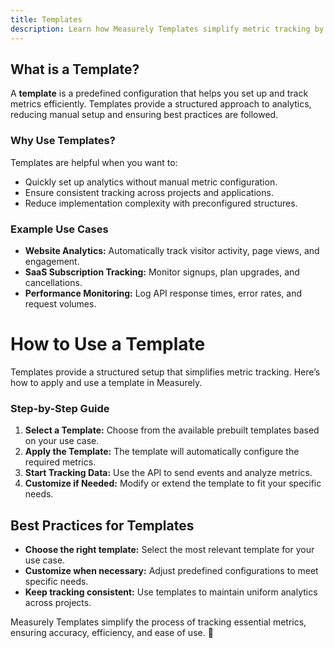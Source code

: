```yaml
---
title: Templates
description: Learn how Measurely Templates simplify metric tracking by providing prebuilt configurations for common use cases.
---
```


## What is a Template?

A **template** is a predefined configuration that helps you set up and track metrics efficiently. Templates provide a structured approach to analytics, reducing manual setup and ensuring best practices are followed.

### Why Use Templates?

Templates are helpful when you want to:

- Quickly set up analytics without manual metric configuration.
- Ensure consistent tracking across projects and applications.
- Reduce implementation complexity with preconfigured structures.

### Example Use Cases

- **Website Analytics:** Automatically track visitor activity, page views, and engagement.
- **SaaS Subscription Tracking:** Monitor signups, plan upgrades, and cancellations.
- **Performance Monitoring:** Log API response times, error rates, and request volumes.

# How to Use a Template

Templates provide a structured setup that simplifies metric tracking. Here’s how to apply and use a template in Measurely.

### Step-by-Step Guide

1. **Select a Template:** Choose from the available prebuilt templates based on your use case.
2. **Apply the Template:** The template will automatically configure the required metrics.
3. **Start Tracking Data:** Use the API to send events and analyze metrics.
4. **Customize if Needed:** Modify or extend the template to fit your specific needs.

## Best Practices for Templates

- **Choose the right template:** Select the most relevant template for your use case.
- **Customize when necessary:** Adjust predefined configurations to meet specific needs.
- **Keep tracking consistent:** Use templates to maintain uniform analytics across projects.

Measurely Templates simplify the process of tracking essential metrics, ensuring accuracy, efficiency, and ease of use. 🚀
